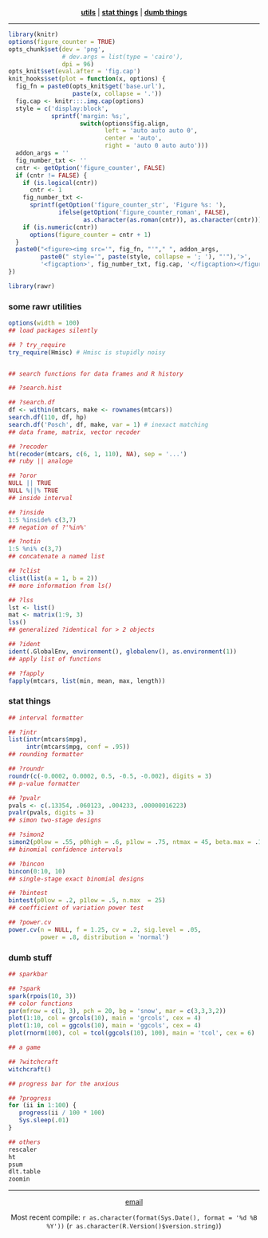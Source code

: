 
<font align = center>

**[utils](#utils)** | **[stat things](#stats)** | **[dumb things](#dumb)**

</font>

---

```r
library(knitr)
options(figure_counter = TRUE)
opts_chunk$set(dev = 'png',
               # dev.args = list(type = 'cairo'),
               dpi = 96)
opts_knit$set(eval.after = 'fig.cap')
knit_hooks$set(plot = function(x, options) {
  fig_fn = paste0(opts_knit$get('base.url'),
                  paste(x, collapse = '.'))
  fig.cap <- knitr:::.img.cap(options)
  style = c('display:block',
            sprintf('margin: %s;',
                    switch(options$fig.align,
                           left = 'auto auto auto 0',
                           center = 'auto',
                           right = 'auto 0 auto auto')))
  addon_args = ''
  fig_number_txt <- ''
  cntr <- getOption('figure_counter', FALSE)
  if (cntr != FALSE) {
    if (is.logical(cntr))
      cntr <- 1
    fig_number_txt <- 
      sprintf(getOption('figure_counter_str', 'Figure %s: '),
              ifelse(getOption('figure_counter_roman', FALSE),
                     as.character(as.roman(cntr)), as.character(cntr)))
    if (is.numeric(cntr))
      options(figure_counter = cntr + 1)
  }
  paste0("<figure><img src='", fig_fn, "'"," ", addon_args,
         paste0(" style='", paste(style, collapse = '; '), "'"),'>',
         '<figcaption>', fig_number_txt, fig.cap, '</figcaption></figure>')
})
```

```r
library(rawr)
```

### <a id = 'utils'>some rawr utilities</a>

```r
options(width = 100)
## load packages silently

## ? try_require
try_require(Hmisc) # Hmisc is stupidly noisy


## search functions for data frames and R history

## ?search.hist

## ?search.df
df <- within(mtcars, make <- rownames(mtcars))
search.df(110, df, hp)
search.df('Posch', df, make, var = 1) # inexact matching
## data frame, matrix, vector recoder

## ?recoder
ht(recoder(mtcars, c(6, 1, 110), NA), sep = '...')
## ruby || analoge

## ?oror
NULL || TRUE
NULL %||% TRUE
## inside interval

## ?inside
1:5 %inside% c(3,7)
## negation of ?'%in%'

## ?notin
1:5 %ni% c(3,7)
## concatenate a named list

## ?clist
clist(list(a = 1, b = 2))
## more information from ls()

## ?lss
lst <- list()
mat <- matrix(1:9, 3)
lss()
## generalized ?identical for > 2 objects

## ?ident
ident(.GlobalEnv, environment(), globalenv(), as.environment(1))
## apply list of functions

## ?fapply
fapply(mtcars, list(min, mean, max, length))
```

### <a id = 'stats'>stat things</a>

```r
## interval formatter

## ?intr
list(intr(mtcars$mpg),
     intr(mtcars$mpg, conf = .95))
## rounding formatter

## ?roundr
roundr(c(-0.0002, 0.0002, 0.5, -0.5, -0.002), digits = 3)
## p-value formatter

## ?pvalr
pvals <- c(.13354, .060123, .004233, .00000016223)
pvalr(pvals, digits = 3)
## simon two-stage designs

## ?simon2
simon2(p0low = .55, p0high = .6, p1low = .75, ntmax = 45, beta.max = .1)
## binomial confidence intervals

## ?bincon
bincon(0:10, 10)
## single-stage exact binomial designs

## ?bintest
bintest(p0low = .2, p1low = .5, n.max  = 25)
## coefficient of variation power test

## ?power.cv
power.cv(n = NULL, f = 1.25, cv = .2, sig.level = .05, 
         power = .8, distribution = 'normal')
```

### <a id = 'dumb'>dumb stuff</a>

```r
## sparkbar

## ?spark
spark(rpois(10, 3))
## color functions
par(mfrow = c(1, 3), pch = 20, bg = 'snow', mar = c(3,3,3,2))
plot(1:10, col = grcols(10), main = 'grcols', cex = 4)
plot(1:10, col = ggcols(10), main = 'ggcols', cex = 4)
plot(rnorm(100), col = tcol(ggcols(10), 100), main = 'tcol', cex = 6)
```


```r
## a game

## ?witchcraft
witchcraft()

## progress bar for the anxious

## ?progress
for (ii in 1:100) {
   progress(ii / 100 * 100)
   Sys.sleep(.01)
}

## others
rescaler
ht
psum
dlt.table
zoomin
```

---

<font align = center>

<a href="mailto:raredd01@gmail.com?subject=rawr">email</a>

Most recent compile: `r as.character(format(Sys.Date(), format = '%d %B %Y'))` (`r as.character(R.Version()$version.string)`)

</font>
